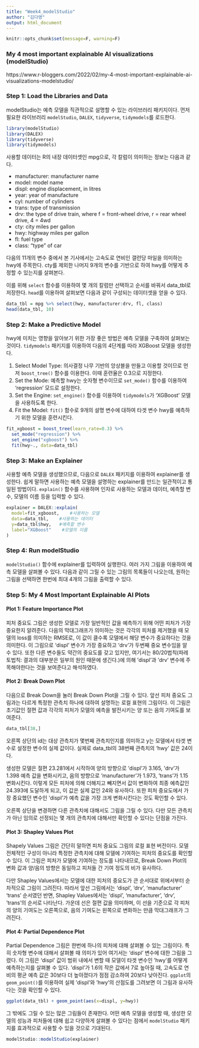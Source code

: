 ---
title: "Week4_modelStudio"
author: "김다영"
output: html_document
---
```{r setup, include=FALSE}
knitr::opts_chunk$set(message=F, warning=F)
```
### My 4 most important explainable AI visualizations (modelStudio)
https://www.r-bloggers.com/2022/02/my-4-most-important-explainable-ai-visualizations-modelstudio/


### Step 1: Load the Libraries and Data
modelStudio는 예측 모델을 직관적으로 설명할 수 있는 라이브러리 패키지이다. 먼저 필요한 라이브러리 `modelStudio`, `DALEX`, `tidyverse`, `tidymodels`를 로드한다. 

```{r}
library(modelStudio)
library(DALEX)
library(tidyverse)
library(tidymodels)
```

사용할 데이터는 R의 내장 데이터셋인 mpg으로, 각 칼럼이 의미하는 정보는 다음과 같다.

 - manufacturer: manufacturer name
 - model: model name
 - displ: engine displacement, in litres
 - year: year of manufacture
 - cyl: number of cylinders
 - trans: type of transmission
 - drv: the type of drive train, where f = front-wheel drive, r = rear wheel drive, 4 = 4wd
 - cty: city miles per gallon
 - hwy: highway miles per gallon
 - fl: fuel type
 - class: "type" of car

다음의 11개의 변수 중에서 본 기사에서는 고속도로 연비인 갤런당 마일을 의미하는 hwy에 주목한다. cty를 제외한 나머지 9개의 변수를 기반으로 하여 hwy를 어떻게 추정할 수 있는지를 살펴본다. 

이를 위해 `select` 함수를 이용하여 몇 개의 칼럼만 선택하고 순서를 바꿔서 data_tbl로 저장한다. `head`를 이용하여 살펴보면 다음과 같이 구성되는 데이터셋을 얻을 수 있다. 
```{r}
data_tbl = mpg %>% select(hwy, manufacturer:drv, fl, class)
head(data_tbl, 10)
```


### Step 2: Make a Predictive Model
hwy에 미치는 영향을 알아보기 위한 가장 좋은 방법은 예측 모델을 구축하여 살펴보는 것이다. `tidymodels` 패키지를 이용하여 다음의 4단계를 따라 XGBoost 모델을 생성한다.

  1. Select Model Type: 의사결정 나무 기반의 앙상블을 만들고 이용할 것이므로 먼저 `boost_tree()` 함수를 이용한다. 이때 훈련율은 0.3으로 지정한다.
  2. Set the Mode: 예측할 hwy는 숫자형 변수이므로 `set_mode()` 함수를 이용하여 'regression' 모드로 설정한다.
  3. Set the Engine: `set_engine()` 함수를 이용하여 `tidymodels`가 'XGBoost' 모델을 사용하도록 한다.
  4. Fit the Model: `fit()` 함수로 9개의 설명 변수에 대하여 타겟 변수 hwy를 예측하기 위한 모델을 훈련시킨다.
  
```{r}
fit_xgboost = boost_tree(learn_rate=0.3) %>% 
  set_mode("regression") %>%
  set_engine("xgboost") %>%
  fit(hwy~., data=data_tbl)
```

### Step 3: Make an Explainer
사용할 예측 모델을 생성했으므로, 다음으로 `DALEX` 패키지를 이용하여 explainer를 생성한다. 쉽게 말하면 사용하는 예측 모델을 설명하는 explainer를 만드는 일관적이고 통일된 방법이다. `explain()` 함수를 사용하며 인자로 사용하는 모델과 데이터, 예측할 변수, 모델의 이름 등을 입력할 수 있다.
```{r}
explainer = DALEX::explain(
  model=fit_xgboost,    #사용하는 모델
  data=data_tbl,    #사용하는 데이터
  y=data_tbl$hwy,   #예측할 변수
  label="XGBoost"    #모델의 이름
)
```


### Step 4: Run modelStudio
`modelStudio()` 함수에 explainer를 입력하여 실행한다. 여러 가지 그림을 이용하여 예측 모델을 살펴볼 수 있다. 다음과 같이 그릴 수 있는 그림의 목록들이 나오는데, 원하는 그림을 선택하면 한번에 최대 4개의 그림을 출력할 수 있다.

### Step 5: My 4 Most Important Explainable AI Plots
#### Plot 1: Feature Importance Plot
피처 중요도 그림은 생성한 모델로 가장 일반적인 값을 예측하기 위해 어떤 피처가 가장 중요한지 알려준다. 다음의 막대그래프가 의미하는 것은 각각의 피처를 제거했을 때 모델의 loss를 의미하는 RMSE로, 이 값이 클수록 모델에서 해당 변수가 중요하다는 것을 의미한다. 이 그림으로 'displ' 변수가 가장 중요하고 'drv'가 두번째 중요 변수임을 알 수 있다. 또한 다른 변수들도 약간의 중요도를 갖고 있지만, 여기서는 80/20법칙(파레토법칙: 결과의 대부분은 일부의 원인 때문에 생긴다.)에 의해 'displ'과 'drv' 변수에 주목해야한다는 것을 보여준다고 해석하였다.

#### Plot 2: Break Down Plot
다음으로 Break Down을 눌러 Break Down Plot을 그릴 수 있다. 앞선 피처 중요도 그림과는 다르게 특정한 관측치 하나에 대하여 설명하는 로컬 표현의 그림이다. 이 그림은 초기값인 절편 값과 각각의 피처가 모델의 예측을 발전시키는 양 또는 음의 기여도를 보여준다.

```{r}
data_tbl[38,]
```
오른쪽 상단의 id는 대상 관측치가 몇번째 관측치인지를 의미하고 y는 모델에서 타겟 변수로 설정한 변수의 실제 값이다. 실제로 data_tbl의 38번째 관측치의 'hwy' 값은 24이다. 

생성한 모델은 절편 23.281에서 시작하여 양의 방향으로 'displ'가 3.165, 'drv'가 1.398 예측 값을 변화시키고, 음의 방향으로 'manufacturer'가 1.973, 'trans'가 1.15 변화시킨다. 이렇게 모든 피처에 의해 더해지고 빼지면서 값이 변화하여 최종 예측값인 24.393에 도달하게 되고, 이 값은 실제 값인 24와 유사하다. 또한 피처 중요도에서 가장 중요했던 변수인 'displ'가 예측 값을 가장 크게 변화시킨다는 것도 확인할 수 있다.

오른쪽 상단을 변경하면 다른 관측치에 대해서도 그림을 그릴 수 있다. 다만 모든 관측치가 아닌 임의로 선정되는 몇 개의 관측치에 대해서만 확인할 수 있다는 단점을 가진다.


#### Plot 3: Shapley Values Plot
Shapely Values 그림은 간단히 말하면 피처 중요도 그림의 로컬 표현 버전이다. 모델 전체적인 구성이 아니라 특정한 관측치에 대해 모델에 기여하는 피처의 중요도를 확인할 수 있다. 이 그림은 피처가 모델에 기여하는 정도를 나타내므로, Break Down Plot의 변화 값과 양/음의 방향은 동일하고 피처들 간 기여 정도의 비가 유사하다.

다만 Shapley Values에서는 모델에 대한 피처의 중요도가 큰 순서대로 위에서부터 순차적으로 그림이 그려진다. 따라서 앞선 그림에서는 'displ', 'drv', 'manufacturer' 'trans' 순서였던 반면, Shapley Values에서는 'displ', 'manufacturer', 'drv',  'trans'의 순서로 나타난다. 가운데 선은 절편 값을 의미하며, 이 선을 기준으로 각 피처의 양의 기여도는 오른쪽으로, 음의 기여도는 왼쪽으로 변화하는 만큼 막대그래프가 그려진다.


#### Plot 4: Partial Dependence Plot
Partial Dependence 그림은 한번에 하나의 피처에 대해 살펴볼 수 있는 그림이다. 특히 숫자형 변수에 대해서 살펴볼 때 의미가 있어 여기서는 'displ' 변수에 대한 그림을 그렸다. 이 그림은 'displ' 값이 범위 내에서 변할 때 모델이 타겟 변수인 'hwy'를 어떻게 예측하는지를 살펴볼 수 있다. 'displ'가 1.6의 작은 값에서 7로 높아질 때, 고속도로 연비의 평균 예측 값은 30보다 더 높아졌다가 점점 감소하여 20보다 낮아진다. `ggplot`의 `geom_point()`를 이용하여 실제 'displ'와 'hwy'의 산점도를 그려보면 이 그림과 유사하다는 것을 확인할 수 있다.
```{r}
ggplot(data_tbl) + geom_point(aes(x=displ, y=hwy))
```

그 밖에도 그릴 수 있는 많은 그림들이 존재한다. 어떤 예측 모델을 생성할 때, 생성한 모델의 성능과 피처들에 대해 쉽고 다양하게 살펴볼 수 있다는 점에서 `modelStudio` 패키지를 효과적으로 사용할 수 있을 것으로 기대된다.

```{r}
modelStudio::modelStudio(explainer)
```

